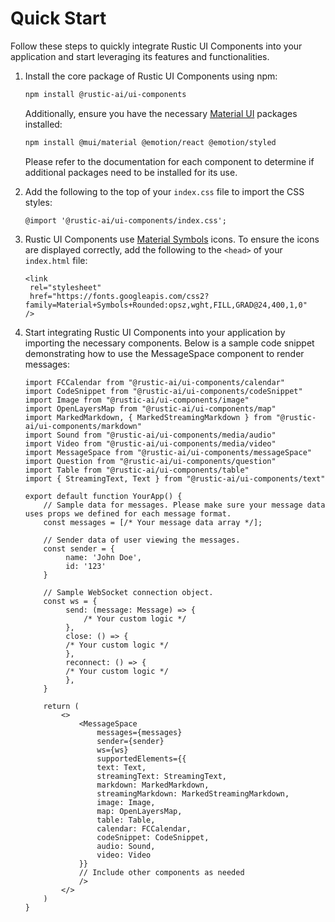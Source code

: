 
<Meta title="Documentation/Quick Start" />

# Quick Start

Follow these steps to quickly integrate Rustic UI Components into your application and start leveraging its features and functionalities.

1. Install the core package of Rustic UI Components using npm:

   ```bash
   npm install @rustic-ai/ui-components
   ```

   Additionally, ensure you have the necessary [Material UI](https://mui.com/material-ui/) packages installed:

   ```bash
   npm install @mui/material @emotion/react @emotion/styled
   ```

   Please refer to the documentation for each component to determine if additional packages need to be installed for its use.

2. Add the following to the top of your `index.css` file to import the CSS styles:

   ```
   @import '@rustic-ai/ui-components/index.css';
   ```

3. Rustic UI Components use [Material Symbols](https://fonts.google.com/icons) icons. To ensure the icons are displayed correctly, add the following to the `<head>` of your `index.html` file:

   ```
   <link
    rel="stylesheet"
    href="https://fonts.googleapis.com/css2?family=Material+Symbols+Rounded:opsz,wght,FILL,GRAD@24,400,1,0"
   />
   ```

4. Start integrating Rustic UI Components into your application by importing the necessary components. Below is a sample code snippet demonstrating how to use the MessageSpace component to render messages:

   ```
   import FCCalendar from "@rustic-ai/ui-components/calendar"
   import CodeSnippet from "@rustic-ai/ui-components/codeSnippet"
   import Image from "@rustic-ai/ui-components/image"
   import OpenLayersMap from "@rustic-ai/ui-components/map"
   import MarkedMarkdown, { MarkedStreamingMarkdown } from "@rustic-ai/ui-components/markdown"
   import Sound from "@rustic-ai/ui-components/media/audio"
   import Video from "@rustic-ai/ui-components/media/video"
   import MessageSpace from "@rustic-ai/ui-components/messageSpace"
   import Question from "@rustic-ai/ui-components/question"
   import Table from "@rustic-ai/ui-components/table"
   import { StreamingText, Text } from "@rustic-ai/ui-components/text"

   export default function YourApp() {
       // Sample data for messages. Please make sure your message data uses props we defined for each message format.
       const messages = [/* Your message data array */];

       // Sender data of user viewing the messages.
       const sender = {
            name: 'John Doe',
            id: '123'
       }

       // Sample WebSocket connection object.
       const ws = {
            send: (message: Message) => {
                /* Your custom logic */
            },
            close: () => {
            /* Your custom logic */
            },
            reconnect: () => {
            /* Your custom logic */
            },
       }

       return (
           <>
               <MessageSpace
                   messages={messages}
                   sender={sender}
                   ws={ws}
                   supportedElements={{
                   text: Text,
                   streamingText: StreamingText,
                   markdown: MarkedMarkdown,
                   streamingMarkdown: MarkedStreamingMarkdown,
                   image: Image,
                   map: OpenLayersMap,
                   table: Table,
                   calendar: FCCalendar,
                   codeSnippet: CodeSnippet,
                   audio: Sound,
                   video: Video
               }}
               // Include other components as needed
               />
           </>
       )
   }
   ```
